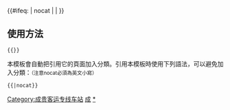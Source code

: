 {{鐵道路線|
|lua=1
| 模板名稱 = 成貴客運專線
| 名稱 = [[成貴客運專線]]
| 代表色 = #0033c9
| Logo = [[File:China_Railways.svg|17px]]
| 背景顏色 = #FFFFFF
| 車站列表 = 成都东 ~ 成都南 ~ 双流机场 ~ 双流西 ~ 新津 ~ 新津南 ~ 彭山北 ~ 眉山东 ~ 青神 ~ 乐山 ~ blstart ~ 犍爲 ~ 泥溪 ~ 屏山站 (四川省) ~ 宜賓西  ~ 长宁站 (四川省) ~ 兴文 ~ 威信 ~ 鎮雄 ~ 毕節 ~ 大方站 (贵州省) ~ 黔西 ~ 清镇西 ~ 白云北 ~ 贵阳东 ~ blline ~ 峨眉 ~ 峨眉山 ~ blend
}}
<includeonly>{{#ifeq: {{{1}}} | nocat | <!--空--> | [[Category:成贵客运专线车站]] }}</includeonly><noinclude>

==使用方法==
 <nowiki>{{</nowiki>{{PAGENAME}}<nowiki>}}</nowiki>
本模板會自動把引用它的頁面加入分類。引用本模板時使用下列語法，可以避免加入分類：<small>（注意nocat必須為英文小寫）</small>
 <nowiki>{{</nowiki>{{PAGENAME}}<nowiki>|nocat}}</nowiki>
[[Category:中國鐵路路線模板|成]]
[[Category:成貴客運專線車站|*]]
</noinclude>